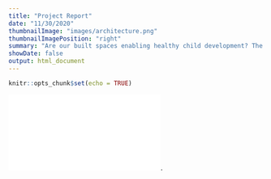 ```yaml
---
title: "Project Report"
date: "11/30/2020"
thumbnailImage: "images/architecture.png"
thumbnailImagePosition: "right"
summary: "Are our built spaces enabling healthy child development? The physical environment around our homes have an impact in the healthy development of children. Research has shown that the built spaces that children (aged 0 to 7) access and interact with daily, can enable their social, emotional and physical competence. As such, an understanding of how well our HDBs enable development will assist policy planners to improve amenity provision and continue enabling the healthy development of children."
showDate: false
output: html_document
---
```


```r
knitr::opts_chunk$set(echo = TRUE)
```
![Image Title](/images/Report.pdf){width=75%,height=100%}.
